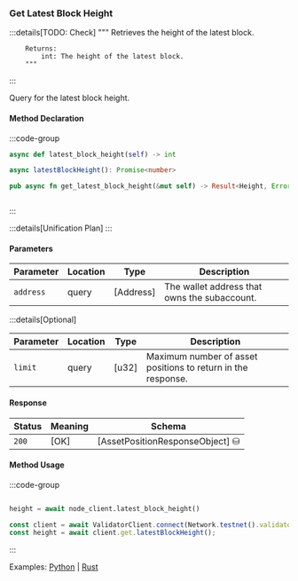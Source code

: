 ### Get Latest Block Height

:::details[TODO: Check]
        """
        Retrieves the height of the latest block.

        Returns:
            int: The height of the latest block.
        """
:::

Query for the latest block height.

#### Method Declaration

:::code-group

```python [Python]
async def latest_block_height(self) -> int
```

```typescript [TypeScript]
async latestBlockHeight(): Promise<number>
```

```rust [Rust]
pub async fn get_latest_block_height(&mut self) -> Result<Height, Error>
```

```url [API]
```

:::

:::details[Unification Plan]
:::

#### Parameters

| Parameter           | Location | Type               | Description                                                           |
| ------------------- | -------- | ------------------ | --------------------------------------------------------------------- |
| `address`           | query    | [Address]          | The wallet address that owns the subaccount.                          |

:::details[Optional]

| Parameter                     | Location | Type                      | Description                                                  |
| ----------------------------- | -------- | ------------------------- | ------------------------------------------------------------ |
| `limit`                       | query    | [u32]                     | Maximum number of asset positions to return in the response. |

#### Response

| Status | Meaning     | Schema                          |
| ------ | ----------- | ------------------------------- |
| `200`  | [OK]        | [AssetPositionResponseObject] ⛁ |

#### Method Usage

:::code-group

```rust [Rust]
```

```python [Python]
height = await node_client.latest_block_height()
```

```typescript [TypeScript]
const client = await ValidatorClient.connect(Network.testnet().validatorConfig);
const height = await client.get.latestBlockHeight();
```

:::

Examples: [Python] | [Rust]

[Python]: https://github.com/dydxprotocol/v4-clients/blob/3e8c7e1b960291b7ef273962d374d9934a5c4d33/v4-client-py-v2/examples/validator_get_example.py#L44
[Rust]: https://github.com/dydxprotocol/v4-clients/blob/3e8c7e1b960291b7ef273962d374d9934a5c4d33/v4-client-rs/client/examples/validator_get.rs#L56
